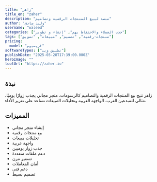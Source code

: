 ```yaml
---
title: "زاهر"
title_en: "zaher"
description: "منصة لبيع المنتجات الرقمية وتصاميم"
author: "وليد صادق"
username: "waleed"
categories: ["جذب العملاء والاحتفاظ بهم", "إنشاء و تطوير"]
tags: ["منتجات-رقمية", "تصميم", "مبيعات", "تسويق"]
pricing:
  model: "فريميوم"
softwareTypes: ["تطبيق ويب"]
publishDate: "2025-05-28T17:39:00.000Z"
heroImage: ""
toolUrl: "https://zaher.io"
---
```

## نبذة
زاهر تتيح بيع المنتجات الرقمية والتصاميم كالرسومات. متجر مجاني يجذب زوارًا يوميًا، مثالي للمبدعين العرب. الواجهة العربية وتحليلات المبيعات تساعد على تعزيز الأداء.

## المميزات
- إنشاء متجر مجاني
- بيع منتجات رقمية
- تحليلات مبيعات
- واجهة عربية
- جذب زوار يوميين
- دعم ملفات متعددة
- تسعير مرن
- أمان المعاملات
- دعم فني
- تصميم بسيط
